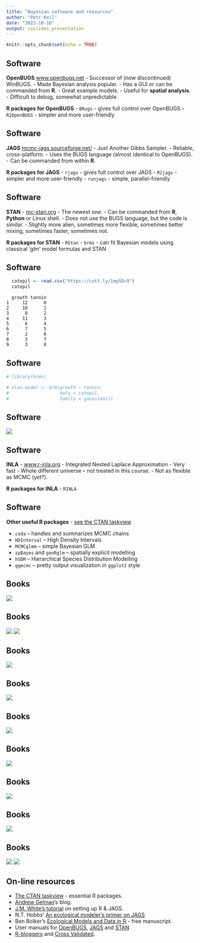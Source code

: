 ```yaml
---
title: "Bayesian software and resources"
author: "Petr Keil"
date: "2023-10-16"
output: ioslides_presentation
---
```


```r
knitr::opts_chunk$set(echo = TRUE)
```

## Software

**OpenBUGS** [www.openbugs.net](http://openbugs.net/w/FrontPage)
- Successor of (now discontinued) WinBUGS.
- Made Bayesian analysis popular.
- Has a GUI or can be commanded from **R**.
- Great example models.
- Useful for **spatial analysis**.
- Difficult to debug, somewhat unpredictable.

**R packages for OpenBUGS**
- ```BRugs``` - gives full control over OpenBUGS
- ```R2OpenBUGS``` - simpler and more user-friendly

## Software

**JAGS** [mcmc-jags.sourceforge.net/](http://mcmc-jags.sourceforge.net/)
- Just Another Gibbs Sampler.
- Reliable, cross-platform.
- Uses the BUGS language (almost identical to OpenBUGS).
- Can be commanded from within **R**.

**R packages for JAGS**
- ```rjags ``` - gives full control over JAGS
- ```R2jags``` - simpler and more user-friendly
- ```runjags``` - simple, parallel-friendly

## Software

**STAN** - [mc-stan.org](http://mc-stan.org)
- The newest one.
- Can be commanded from **R**, **Python** or Linux shell.
- Does not use the BUGS language, but the code is similar.
- Slightly more alien, sometimes more flexible, 
sometimes better mixing, sometimes faster,
sometimes not.

**R packages for STAN**
- ```RStan```
- ```brms``` - can fit Bayesian models using classical 'glm' 
model formulas and STAN

## Software


```r
  catepil <- read.csv("https://cutt.ly/1mp5Dc0")
  catepil
```

```
  growth tannin
1     12      0
2     10      1
3      8      2
4     11      3
5      6      4
6      7      5
7      2      6
8      3      7
9      3      8
```

## Software


```r
# library(brms)

# stan.model <- brm(growth ~ tannin, 
#                   data = catepil, 
#                   family = gaussian())
```


## Software

![](software_and_R_packages.png)

## Software

**INLA** - [www.r-inla.org](http://www.r-inla.org)
- Integrated Nested Laplace Approximation
- Very fast
- Whole different universe -- not treated in this course.
- Not as flexible as MCMC (yet?).

**R packages for INLA**
- ```RINLA```

## Software

**Other useful R packages** - [see the CTAN taskview](http://cran.r-project.org/web/views/Bayesian.html)

- ```coda``` -- handles and summarizes MCMC chains
- ```HDInterval``` --  High Density Intervals
- ```MCMCglmm``` -- simple Bayesian GLM
- ```spBayes``` and ```geoRglm``` -- spatially explicit modelling
- ```hSDM``` -- Hierarchical Species Distribution Modelling
- ```ggmcmc``` -- pretty output visualization in ```ggplot2``` style


## Books

![](resources_presentation-figure/kery1.png)


## Books

![](resources_presentation-figure/bolker.png)
![](resources_presentation-figure/mccarthy.png)

## Books

![](resources_presentation-figure/gelman2.png)

## Books

![](resources_presentation-figure/bugsbook.png)

## Books

![](resources_presentation-figure/kruschke.png)


## Books

![](resources_presentation-figure/mcelreath.png)


## Books

![](resources_presentation-figure/gelman1.png)

## Books

![](resources_presentation-figure/kery_book_cover.jpeg)

## Books

![](resources_presentation-figure/royle.png)
![](resources_presentation-figure/mackenzie.png)

## On-line resources

- [The CTAN taskview](http://cran.r-project.org/web/views/Bayesian.html) - essential R packages.
- [Andrew Gelman](http://andrewgelman.com/)'s blog.
- [J.M. White's tutorial](http://www.johnmyleswhite.com/notebook/2010/08/20/using-jags-in-r-with-the-rjags-package/) on setting up R & JAGS.
- N.T. Hobbs' [An ecological modeler's primer on JAGS](http://hydrodictyon.eeb.uconn.edu/people/cmerow/home/teaching_files/Short_Course/A_Primer_on_JAGS_for_Ecological_Modelers_III1.pdf)
- Ben Bolker's [Ecological Models and Data in R](http://ms.mcmaster.ca/~bolker/emdbook/) - free manuscript.
- User manuals for [OpenBUGS](http://www.openbugs.net/w/Documentation), [JAGS](http://people.math.aau.dk/~kkb/Undervisning/Bayes14/sorenh/docs/jags_user_manual.pdf) and [STAN](http://mc-stan.org/manual.html)
- [R-bloggers](http://www.r-bloggers.com/) and [Cross Validated](http://stats.stackexchange.com/).
